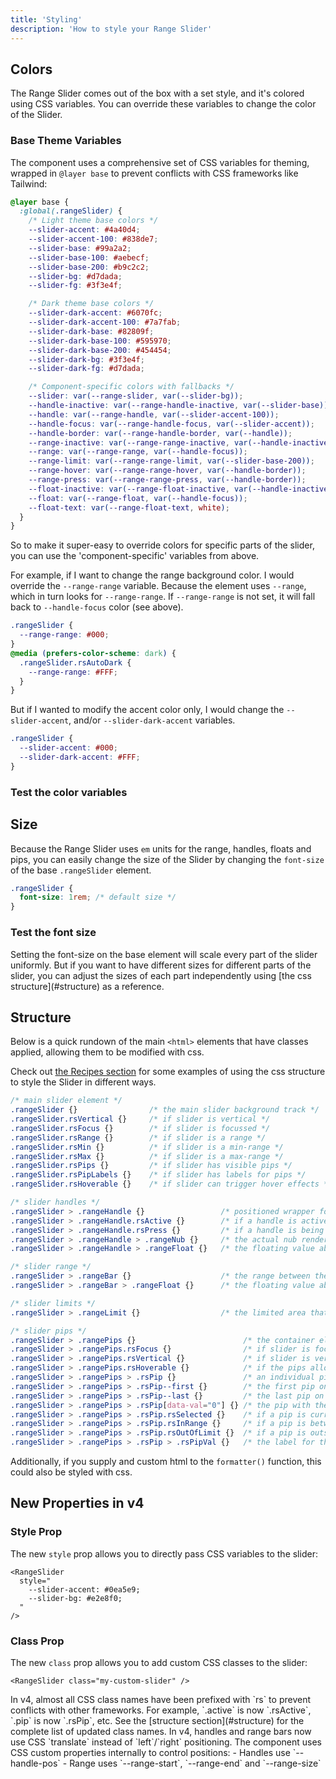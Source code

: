 ```yaml
---
title: 'Styling'
description: 'How to style your Range Slider'
---
```





## Colors
The Range Slider comes out of the box with a set style, and it's
colored using CSS variables. You can override these variables to
change the color of the Slider.

### Base Theme Variables

The component uses a comprehensive set of CSS variables for theming, wrapped in `@layer base` to prevent conflicts with CSS frameworks like Tailwind:

```css
@layer base {
  :global(.rangeSlider) {
    /* Light theme base colors */
    --slider-accent: #4a40d4;
    --slider-accent-100: #838de7;
    --slider-base: #99a2a2;
    --slider-base-100: #aebecf;
    --slider-base-200: #b9c2c2;
    --slider-bg: #d7dada;
    --slider-fg: #3f3e4f;

    /* Dark theme base colors */
    --slider-dark-accent: #6070fc;
    --slider-dark-accent-100: #7a7fab;
    --slider-dark-base: #82809f;
    --slider-dark-base-100: #595970;
    --slider-dark-base-200: #454454;
    --slider-dark-bg: #3f3e4f;
    --slider-dark-fg: #d7dada;

    /* Component-specific colors with fallbacks */
    --slider: var(--range-slider, var(--slider-bg));
    --handle-inactive: var(--range-handle-inactive, var(--slider-base));
    --handle: var(--range-handle, var(--slider-accent-100));
    --handle-focus: var(--range-handle-focus, var(--slider-accent));
    --handle-border: var(--range-handle-border, var(--handle));
    --range-inactive: var(--range-range-inactive, var(--handle-inactive));
    --range: var(--range-range, var(--handle-focus));
    --range-limit: var(--range-range-limit, var(--slider-base-200));
    --range-hover: var(--range-range-hover, var(--handle-border));
    --range-press: var(--range-range-press, var(--handle-border));
    --float-inactive: var(--range-float-inactive, var(--handle-inactive));
    --float: var(--range-float, var(--handle-focus));
    --float-text: var(--range-float-text, white);
  }
}
```

So to make it super-easy to override colors for specific parts of the slider,
you can use the 'component-specific' variables from above.

For example, if I want to change the range background color. I would override the
`--range-range` variable. Because the element uses `--range`, which in turn looks for `--range-range`.
If `--range-range` is not set, it will fall back to `--handle-focus` color (see above).

```css
.rangeSlider {
  --range-range: #000;
}
@media (prefers-color-scheme: dark) {
  .rangeSlider.rsAutoDark {
    --range-range: #FFF;
  }
}
```

But if I wanted to modify the accent color only, I would change the `--slider-accent`, and/or `--slider-dark-accent` variables.

```css
.rangeSlider {
  --slider-accent: #000;
  --slider-dark-accent: #FFF;
}
```



### Test the color variables

<Demo name="Color Variables for the Slider" client:visible>
  <Variables client:visible />
</Demo>



## Size

Because the Range Slider uses `em` units for the 
range, handles, floats and pips, you can easily change the size
of the Slider by changing the `font-size` of the base `.rangeSlider` element.

```css
.rangeSlider {
  font-size: 1rem; /* default size */
}
```

### Test the font size

<Demo name="Changing the Font Size" client:visible>
  <Sizing client:visible />
</Demo>

<Note title="Distinct Sizes" type="info">
  Setting the font-size on the base element will scale every part of the
  slider uniformly. But if you want to have different sizes for different
  parts of the slider, you can adjust the sizes of each part independently
  using [the css structure](#structure) as a reference.
</Note>



## Structure

Below is a quick rundown of the main `<html>` elements that
have classes applied, allowing them to be modified with css.

<Note>Check out [the Recipes section](./recipes) for some examples of using 
the css structure to style the Slider in different ways.</Note>

```css
/* main slider element */
.rangeSlider {}                /* the main slider background track */
.rangeSlider.rsVertical {}     /* if slider is vertical */
.rangeSlider.rsFocus {}        /* if slider is focussed */
.rangeSlider.rsRange {}        /* if slider is a range */
.rangeSlider.rsMin {}          /* if slider is a min-range */
.rangeSlider.rsMax {}          /* if slider is a max-range */
.rangeSlider.rsPips {}         /* if slider has visible pips */
.rangeSlider.rsPipLabels {}    /* if slider has labels for pips */
.rangeSlider.rsHoverable {}    /* if slider can trigger hover effects */

/* slider handles */
.rangeSlider > .rangeHandle {}                 /* positioned wrapper for the handle/float */
.rangeSlider > .rangeHandle.rsActive {}        /* if a handle is active in any way */
.rangeSlider > .rangeHandle.rsPress {}         /* if a handle is being pressed down */
.rangeSlider > .rangeHandle > .rangeNub {}     /* the actual nub rendered as a handle */
.rangeSlider > .rangeHandle > .rangeFloat {}   /* the floating value above the handle */

/* slider range */
.rangeSlider > .rangeBar {}                    /* the range between the two handles */
.rangeSlider > .rangeBar > .rangeFloat {}      /* the floating value above the range */

/* slider limits */
.rangeSlider > .rangeLimit {}                  /* the limited area that can be selected */

/* slider pips */
.rangeSlider > .rangePips {}                        /* the container element for the pips */
.rangeSlider > .rangePips.rsFocus {}                /* if slider is focussed */
.rangeSlider > .rangePips.rsVertical {}             /* if slider is vertical */
.rangeSlider > .rangePips.rsHoverable {}            /* if the pips allow hover effect */
.rangeSlider > .rangePips > .rsPip {}               /* an individual pip */
.rangeSlider > .rangePips > .rsPip--first {}        /* the first pip on the slider */
.rangeSlider > .rangePips > .rsPip--last {}         /* the last pip on the slider */
.rangeSlider > .rangePips > .rsPip[data-val="0"] {} /* the pip with the value of 0 */
.rangeSlider > .rangePips > .rsPip.rsSelected {}    /* if a pip is currently selected */
.rangeSlider > .rangePips > .rsPip.rsInRange {}     /* if a pip is between the min and max */
.rangeSlider > .rangePips > .rsPip.rsOutOfLimit {}  /* if a pip is outside of the limit */
.rangeSlider > .rangePips > .rsPip > .rsPipVal {}   /* the label for the pip */
```

<Info>Additionally, if you supply and custom html to the `formatter()` function,
this could also be styled with css.</Info>

## New Properties in v4

### Style Prop
The new `style` prop allows you to directly pass CSS variables to the slider:

```svelte
<RangeSlider
  style="
    --slider-accent: #0ea5e9;
    --slider-bg: #e2e8f0;
  "
/>
```

### Class Prop
The new `class` prop allows you to add custom CSS classes to the slider:

```svelte
<RangeSlider class="my-custom-slider" />
```


<Note title="CSS Class Name Changes" type="alert">
In v4, almost all CSS class names have been prefixed with `rs` to prevent conflicts with other frameworks.
For example, `.active` is now `.rsActive`, `.pip` is now `.rsPip`, etc. See the [structure section](#structure)
for the complete list of updated class names.
</Note>

<Note title="CSS Positioning Changes" type="info">
In v4, handles and range bars now use CSS `translate` instead of `left`/`right` positioning.
The component uses CSS custom properties internally to control positions:
- Handles use `--handle-pos`
- Range uses `--range-start`, `--range-end` and `--range-size`
</Note>
